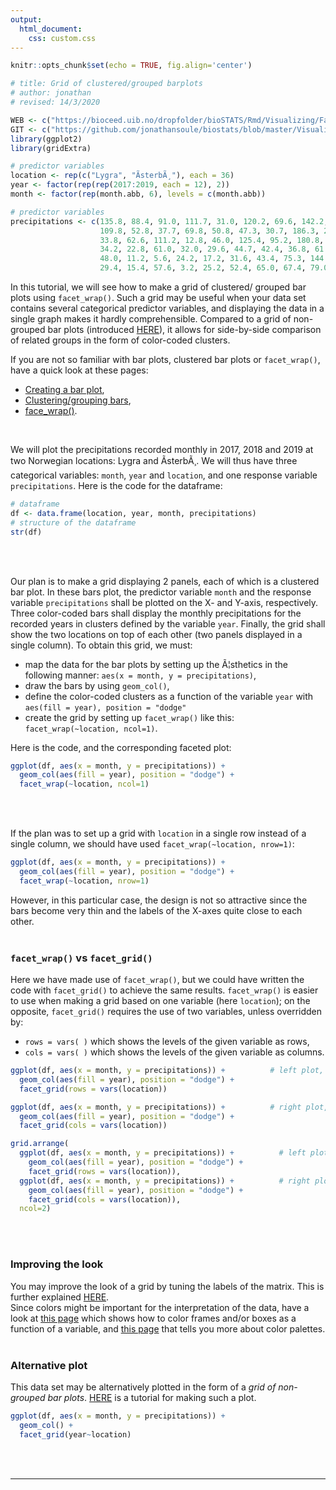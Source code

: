 ```yaml
---
output:
  html_document:
    css: custom.css
--- 
```


```r
knitr::opts_chunk$set(echo = TRUE, fig.align='center')

# title: Grid of clustered/grouped barplots
# author: jonathan
# revised: 14/3/2020 

WEB <- c("https://bioceed.uib.no/dropfolder/bioSTATS/Rmd/Visualizing/Faceted/grid-clustered-bars.html")
GIT <- c("https://github.com/jonathansoule/biostats/blob/master/Visualizing/Faceted/grid-clustered-bars.Rmd")
library(ggplot2)
library(gridExtra)

# predictor variables
location <- rep(c("Lygra", "ÃsterbÃ¸"), each = 36)
year <- factor(rep(rep(2017:2019, each = 12), 2))
month <- factor(rep(month.abb, 6), levels = c(month.abb))

# predictor variables
precipitations <- c(135.8, 88.4, 91.0, 111.7, 31.0, 120.2, 69.6, 142.2, 83.8, 208.6, 229.4, 141.4,
                    109.8, 52.8, 37.7, 69.8, 50.8, 47.3, 30.7, 186.3, 294.6, 245.9, 57.6, 46.4,
                    33.8, 62.6, 111.2, 12.8, 46.0, 125.4, 95.2, 180.8, 148.6, 132.0, 21.6, 224.4,
                    34.2, 22.8, 61.0, 32.0, 29.6, 44.7, 42.4, 36.8, 61.8, 88.2, 92.6, 80.2,
                    48.0, 11.2, 5.6, 24.2, 17.2, 31.6, 43.4, 75.3, 144.0, 103.0, 12.4, 36.6,
                    29.4, 15.4, 57.6, 3.2, 25.2, 52.4, 65.0, 67.4, 79.0, 18.2, 7.8, 92.0)

```

In this tutorial, we will see how to make a grid of clustered/ grouped bar plots using `facet_wrap()`. Such a grid may be useful when your data set contains several categorical predictor variables, and displaying the data in a single graph makes it hardly comprehensible. Compared to a grid of non-grouped bar plots (introduced [HERE](https://biostats.w.uib.no/grid-bar-plots/){target="_blank"}), it allows for side-by-side comparison of related groups in the form of color-coded clusters. 


If you are not so familiar with bar plots, clustered bar plots or `facet_wrap()`, have a quick look at these pages:

+ [Creating a bar plot](https://biostats.w.uib.no/creating-a-bar-plot/){target="_blank"},
+ [Clustering/grouping bars](https://biostats.w.uib.no/clustering-grouping-bars/){target="_blank"},
+ [face_wrap()](https://biostats.w.uib.no/facet_wrap/){target="_blank"}.

<br/>

We will plot the precipitations recorded monthly in 2017, 2018 and 2019 at two Norwegian locations: Lygra and ÃsterbÃ¸. We will thus have three categorical variables: `month`, `year` and `location`, and one response variable `precipitations`. Here is the code for the dataframe:

```r
# dataframe
df <- data.frame(location, year, month, precipitations)
# structure of the dataframe
str(df)
```
<br/><br/>

Our plan is to make a grid displaying 2 panels, each of which is a clustered bar plot. In these bars plot, the predictor variable `month` and the response variable `precipitations` shall be plotted on the X- and Y-axis, respectively. Three color-coded bars shall display the monthly precipitations for the recorded years in clusters defined by the variable `year`. Finally, the grid shall show the two locations on top of each other (two panels displayed in a single column). To obtain this grid, we must:

+ map the data for the bar plots by setting up the Ã¦sthetics in the following manner: `aes(x = month, y = precipitations)`,
+ draw the bars by using `geom_col()`,
+ define the color-coded clusters as a function of the variable `year` with `aes(fill = year), position = "dodge"`
+ create the grid by setting up `facet_wrap()` like this: `facet_wrap(~location, ncol=1)`.

Here is the code, and the corresponding faceted plot:

```r
ggplot(df, aes(x = month, y = precipitations)) +
  geom_col(aes(fill = year), position = "dodge") + 
  facet_wrap(~location, ncol=1)
```
<br/><br/>

If the plan was to set up a grid with `location` in a single row instead of a single column, we should have used `facet_wrap(~location, nrow=1)`:
```r
ggplot(df, aes(x = month, y = precipitations)) +
  geom_col(aes(fill = year), position = "dodge") + 
  facet_wrap(~location, nrow=1)
```
However, in this particular case, the design is not so attractive since the bars become very thin and the labels of the X-axes quite close to each other. 
<br/><br/>

### `facet_wrap()` vs `facet_grid()`  

Here we have made use of `facet_wrap()`, but we could have written the code with `facet_grid()` to achieve the same results. `facet_wrap()` is easier to use when making a grid based on one variable (here `location`); on the opposite, `facet_grid()` requires the use of two variables, unless overridden by:

+ `rows = vars( )` which shows the levels of the given variable as rows,
+ `cols = vars( )` which shows the levels of the given variable as columns.

```r
ggplot(df, aes(x = month, y = precipitations)) +          # left plot, levels in rows
  geom_col(aes(fill = year), position = "dodge") + 
  facet_grid(rows = vars(location))

ggplot(df, aes(x = month, y = precipitations)) +          # right plot, levels in columns
  geom_col(aes(fill = year), position = "dodge") + 
  facet_grid(cols = vars(location))
```
```r
grid.arrange(
  ggplot(df, aes(x = month, y = precipitations)) +          # left plot, levels in rows
    geom_col(aes(fill = year), position = "dodge") + 
    facet_grid(rows = vars(location)),
  ggplot(df, aes(x = month, y = precipitations)) +          # right plot, levels in columns
    geom_col(aes(fill = year), position = "dodge") + 
    facet_grid(cols = vars(location)),
  ncol=2)
```
<br/><br/>

### Improving the look

You may improve the look of a grid by tuning the labels of the matrix. This is further explained [HERE](https://biostats.w.uib.no/modifying-labels-in-faceted-plots/){target="_blank"}.  
Since colors might be important for the interpretation of the data, have a look at [this page](https://biostats.w.uib.no/color-scale-for-discrete-variables/){target="_blank"} which shows how to color frames and/or boxes as a function of a variable, and [this page](https://biostats.w.uib.no/choosing-colors-for-your-plot/){target="_blank"} that tells you more about color palettes.
<br/><br/>

### Alternative plot

This data set may be alternatively plotted in the form of a *grid of non-grouped bar plots*. [HERE](https://biostats.w.uib.no/grid-bar-plots/){target="_blank"} is a tutorial for making such a plot.
```r
ggplot(df, aes(x = month, y = precipitations)) +
  geom_col() +
  facet_grid(year~location) 
```




<br/><br/>


***
<!-- UNCOMMENT TO ACTIVATE
Get the Rmarkdown file corresponding to this page on [GitHub](`r GIT`){target="_blank"}.
-->
